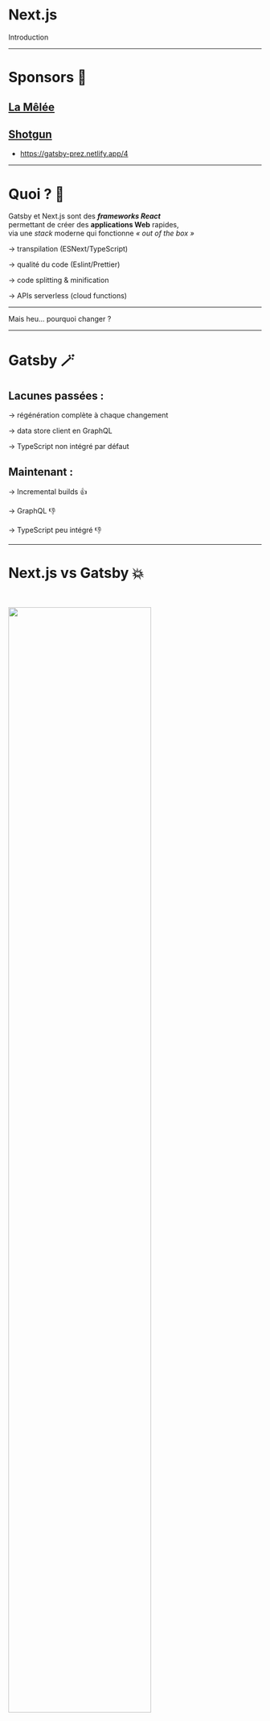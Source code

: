 <SlidePage>
    
<Cover>

# Next.js

Introduction

</Cover>

---

# Sponsors 🙏

## [La Mêlée](https://www.lamelee.com/)

## [Shotgun](https://pro.shotgun.live/fr)

<SpeakerNotes>

- https://gatsby-prez.netlify.app/4

</SpeakerNotes>

---

# Quoi ? 🤔

<Steps>
<Step>

Gatsby et Next.js sont des ***frameworks React*** <br />
permettant de créer des **applications Web** rapides, <br />
via une *stack* moderne qui fonctionne *« out of the box »*

</Step>
<Step>

→ transpilation (ESNext/TypeScript)

→ qualité du code (Eslint/Prettier)

→ code splitting & minification

→ APIs serverless (cloud functions)

</Step>
</Steps>

---

Mais heu... pourquoi changer ?

---

# Gatsby 🪄

<Steps>
<Step>

## Lacunes passées :

→ régénération complète à chaque changement

→ data store client en GraphQL

→ TypeScript non intégré par défaut

</Step>
<Step>

## Maintenant :

→ Incremental builds 👍

→ GraphQL 👎

→ TypeScript peu intégré 👎

</Step>
</Steps>

---

# Next.js vs Gatsby 💥

<br />

[<img src="/images/trends.png" width="75%" />](https://www.npmtrends.com/gatsby-vs-next)

<SpeakerNotes>

- Plus simple, moderne, TypeScript
- Investissements Vercel

</SpeakerNotes>

---


# Next.js

→ Initialement orienté SSR

→ Développement du statique <br />
  ([automatique](https://nextjs.org/docs/advanced-features/automatic-static-optimization) ou [manuel](https://nextjs.org/docs/advanced-features/static-html-export))

<SpeakerNotes>

- SSR : getInitialProps => getServerSideProps
- Statique : getInitalProps => getStaticProps / getStaticPaths

</SpeakerNotes>

---

# CDN Vercel (ou Netlify)

[statique intelligent](https://nextjs.org/docs/api-reference/edge-runtime)

→ **I**ncremental **S**tatic **R**egeneration <br />
  ([automatique](https://nextjs.org/docs/basic-features/data-fetching/incremental-static-regeneration) ou [manuel](https://nextjs.org/docs/basic-features/data-fetching/incremental-static-regeneration#on-demand-revalidation-beta))

→ [Fallback](https://nextjs.org/docs/api-reference/data-fetching/get-static-paths#fallback-blocking)

<SpeakerNotes>

- SWR cache pour SSR

</SpeakerNotes>

---

# Bonus Vercel 🎁

→ [images](https://nextjs.org/docs/basic-features/image-optimization) (composant React et API)

→ [next.config.js](https://nextjs.org/docs/api-reference/next.config.js/introduction) ou [Middleware](https://nextjs.org/docs/advanced-features/middleware)

<SpeakerNotes>

Use cases Middleware:
- Redirect based on cookies, langs, etc
- Set HTTP headers conditionally (cache etc)

</SpeakerNotes>

---

# Limites

## Statique

→ Même contenu pour tous (pas de section utilisateur)

## SSR

→ Cache (quotas, sécurité)

<SpeakerNotes>

- user section = client-side

</SpeakerNotes>

---

# Coûts 💰

Tier gratuit généreux, mais attention…

→ Bande passange

→ API images = 1 000 sources par mois

---

# SSR + cache vs SSG + ISR

<Steps>

<Step>
😱 🤯
</Step>

<Step>

→ Sur Vercel, peu de différence car serverless

</Step>

<Step>
→ Moins de requêtes si SSG avec <em>revalidate</em> à la demande
</Step>
<Step>
<small>(pareil si durée de cache en SSR = durée du revalidate en SSG/ISR)</small>
</Step>

<Step>

→ Données calculées dynamiquement => SSR + SWR
</Step>

<Step>
→ Données statiques (CMS) => SSG + ISR
</Step>

</Steps>

--- 

# Merci !

🙃

[mobilizon.fr/@react_toulouse](https://mobilizon.fr/@react_toulouse)

<br />

<br />

<br />

<small>Tu n'as rien compris ? Viens me voir !</small>

<br />

<br />

<small>Trop simple pour toi ? Viens me voir !</small>

</SlidePage>
